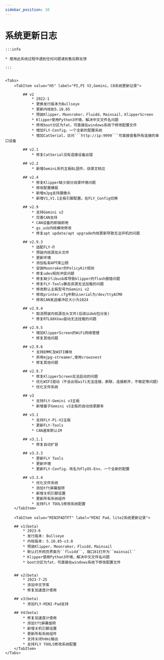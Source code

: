 ```yaml
---
sidebar_position: 10
---
```






# 系统更新日志

    :::info

    * 使用此系统过程中遇到任何问题请到售后群反馈
    
    :::


    <Tabs>
        <TabItem value="H5" label="PI,PI V2,Gemini，C8系统更新记录">

            ## v2
                * 2022-1
                * 更换发行版本为Bullseye
                * 更新内核到5.10.85
                * 预装Klipper，Moonraker，Fluidd，Mainsail，KlipperScreen
                * Klipper使用Python3环境，解决中文文件名问题
                * 修改boot分区为fat，可直接在windows系统下修改配置文件
                * 增加FLY-Config，一个全新的配置系统
                * 增加CatSerial，访问```http://ip:9999```可直接查看所有连接的串口设备

            ## v2.1
                * 修复CatSerial没有连接设备出错

            ## v2.2
                * 新增Gemini系列主板BL固件，烧录文档见

            ## v2.4
                * 修复Klipper缺少部分烧录环境问题
                * 修改配置模板
                * 新增mJpg支持摄像头
                * 新增V1,V1.1主板引脚配置。在FLY_Config切换

            ## v2.9
                * 支持Gemini v2
                * 完善CAN支持
                * CAN设备的即插即用
                * gs_usb内核模块修改
                * 修复apt update/apt upgrade内核更新导致无法开机的问题

            ## v2.9.3
                * 适配FLY-Π
                * 预装内核源及头文件
                * 更新环境
                * 添加私有APT库公钥
                * 安装Moonraker的PolicyKit规则
                * 修复udev规则冲突问题
                * 修复缺少libusb库导致klipper的flash报错问题
                * 修复FLY-Tools静态资源无法加载的问题
                * 修改默认主板型号为Gemini v2
                * 修改printer.cfg中默认serial为/dev/ttyACM0
                * 修改CAN发送缓冲区大小为1024

            ## v2.9.4
                * 取消预装内核源及头文件(后续以deb包分发)
                * 修复RTL88XXau驱动无法挂载的问题

            ## v2.9.5
                * 增加KlipperScreen的WiFi网络管理
                * 修复其他问题

            ## v2.9.6
                * 支持EMMC及WIFI模块
                * 弃用mjpg-streamer,使用crowsnest
                * 修复其他问题

            ## v2.9.7
                * 修复KlipperScreen无法启动的问题
                * 优化WIFI驱动（不会出现wifi无法连接，断联，连接断开，不稳定等问题）
                * 优化文件系统

            ## v3
                * 支持FLY-Gemini v3主板
                * 新增基于Gemini v3主板的自动烧录脚本

            ## v3.1
                * 支持FLY-Pi-V2主板
                * 更新FLY-Tools
                * CAN速率默认1M

            ## v3.1.1
                * 修复自动扩容

            ## v3.3.3
                * 更新FLY Tools
                * 更新环境
                * 更新FLY-Config，改名为FlyOS-Env，一个全新的配置

            ## v3.3.4
                * 优化文件系统
                * 添加tft屏幕旋转
                * 新增关机引脚设置
                * 更新所有系统组件
                * 支持FLY TOOLS修改系统配置
        </TabItem>

        <TabItem value="MINIPADTFT" label="MINI Pad，lite2系统更新记录">

        ## v1(beta)
            * 2023-6
            * 发行版本: Bullseye
            * 内核版本: 5.10.85-v3.0
            * 预装Klipper，Moonraker，Fluidd，Mainsail
            * 默认打开网页界面为``fluidd``, 端口81打开为``mainsail``
            * Klipper使用Python3环境，解决中文文件名问题
            * boot分区为fat，可直接在windows系统下修改配置文件


        ## v2(beta)
            * 2023-7-25
            * 添加中文字库
            * 修复加速度计使用

        ## v3(beta)
            * 添加FLY-MINI-Pad支持

        ## V4(beta)
            * 修复加速度计使用
            * 添加tft屏幕旋转
            * 新增关机引脚设置
            * 更新所有系统组件
            * 支持关闭hdmi输出
            * 支持FLY TOOLS修改系统配置
        </TabItem>
    </Tabs>
